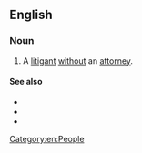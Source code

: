 ==English==
{{wikipedia}}

===Noun===
{{en-noun|litigants in person}}

# {{lb|en|legal}} A [[litigant]] [[without]] an [[attorney]].

====See also====
*{{l|en|in propria persona|pos=adverb}}
*{{l|en|pro per|pos=adverb}}
*{{l|en|pro se|pos=adjective}}

[[Category:en:People]]